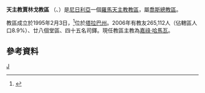 {{Infobox Roman Catholic diocese
|Roman Catholic Diocese of = 天主教賈林戈教區
|Latin name of diocese = Dioecesis Ialingoënsis
|image =Nigeria - Taraba.svg
|caption =教區範圍
|location = [[尼日利亞|尼日利亞]]
|territory = 塔拉巴州
|population =265,112
|rite = 拉丁禮
|patron = 
|province = 喬斯
|established = 1995年
|cathedral = 和平之母主教座堂<ref name="church">{{cite news
|publisher=尼日利亞天主教通訊社
|date=2012年5月7日
|title=From Mustard Seed to the Greatest Shrub
|url=http://www.cnsng.org/viewnews.php?tabnews=459
|accessdate=2014年3月2日
|archive-date=2016年3月5日
|archive-url=https://web.archive.org/web/20160305052301/http://www.cnsng.org/viewnews.php?tabnews=459
|dead-url=no
}}</ref>
|co-cathedral =
|leadership = 主教
|website = 
|教宗 =
|metropolitan =
|ordinary =嘉祿‧哈馬瓦
|coadjutor bishop =
|auxiliary =
}}

'''天主教賈林戈教區''' （{{lang-la|Dioecesis Ialingoënsis}}、{{lang-en|Diocese of Jalingo}}）是[[尼日利亞|尼日利亞]]一個[[羅馬天主教|羅馬天主教]][[教區|教區]]，屬[[天主教喬斯總教區|喬斯總教區]]。

教區成立於1995年2月3日，<ref>{{Cite web |url=http://www.vatican.va/holy_father/john_paul_ii/apost_constitutions/documents/hf_jp-ii_apc_19950203_ialingoensis_lt.html |title=升為教區的宗座憲令 |access-date=2014-03-02 |archive-date=2014-05-17 |archive-url=https://web.archive.org/web/20140517001933/http://www.vatican.va/holy_father/john_paul_ii/apost_constitutions/documents/hf_jp-ii_apc_19950203_ialingoensis_lt.html |dead-url=no }}</ref>位於[[塔拉巴州|塔拉巴州]]。2006年有教友265,112人（佔轄區人口8.9%）、廿八個堂區、四十五名司鐸。現任教區主教為[[嘉祿‧哈馬瓦|嘉祿‧哈馬瓦]]。

==參考資料==

{{reflist}}
{{尼日利亞天主教教區}}
[[Category:尼日利亞天主教教區|J]]